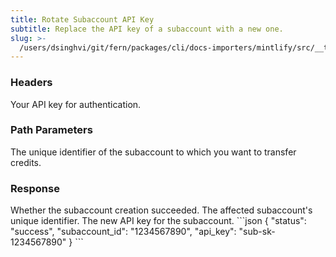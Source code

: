 ```yaml
---
title: Rotate Subaccount API Key
subtitle: Replace the API key of a subaccount with a new one.
slug: >-
  /users/dsinghvi/git/fern/packages/cli/docs-importers/mintlify/src/__test__/fixtures/bland/api-v1/post/subaccounts-id-rotate
---
```



### Headers

<ParamField header="authorization" type="string" required>
  Your API key for authentication.
</ParamField>

### Path Parameters

<ParamField path="subaccount_id" type="string" required>
  The unique identifier of the subaccount to which you want to transfer credits.
</ParamField>

### Response

<ResponseField name="status" type="string">
  Whether the subaccount creation succeeded.
</ResponseField>

<ResponseField name="subaccount_id" type="string">
  The affected subaccount's unique identifier.
</ResponseField>

<ResponseField name="api_key" type="string">
  The new API key for the subaccount.
</ResponseField>

<ResponseExample>
```json
{
    "status": "success",
    "subaccount_id": "1234567890",
    "api_key": "sub-sk-1234567890"
}
```
</ResponseExample>
